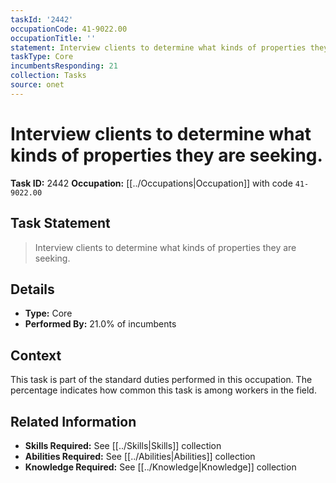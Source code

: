 ```yaml
---
taskId: '2442'
occupationCode: 41-9022.00
occupationTitle: ''
statement: Interview clients to determine what kinds of properties they are seeking.
taskType: Core
incumbentsResponding: 21
collection: Tasks
source: onet
---
```

# Interview clients to determine what kinds of properties they are seeking.

**Task ID:** 2442
**Occupation:** [[../Occupations|Occupation]] with code `41-9022.00`

## Task Statement

> Interview clients to determine what kinds of properties they are seeking.

## Details

- **Type:** Core
- **Performed By:** 21.0% of incumbents

## Context

This task is part of the standard duties performed in this occupation. The percentage indicates how common this task is among workers in the field.

## Related Information

- **Skills Required:** See [[../Skills|Skills]] collection
- **Abilities Required:** See [[../Abilities|Abilities]] collection
- **Knowledge Required:** See [[../Knowledge|Knowledge]] collection
